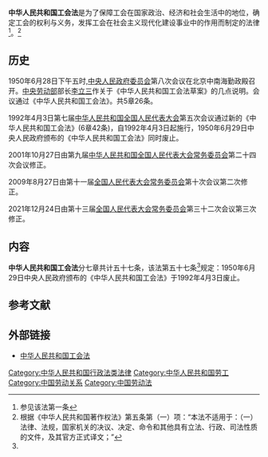 {{legal}}{{Infobox PRC legislation
| 名称 = 中华人民共和国工会法
| 简称 = 工会法
| 提案方 = [[全国人大常委会法制工作委员会|全国人大常委会法制工作委员会]]
| 起草机关 = [[中华全国总工会|中华全国总工会]]<br>[[全国人大常委会法制工作委员会|全国人大常委会法制工作委员会]]<ref>{{cite web |title=关于《中华人民共和国工会法（修改草案）》的说明 |url=http://www.npc.gov.cn/wxzl/gongbao/2000-12/14/content_5002704.htm |accessdate=2021-11-05 |archive-date=2021-11-05 |archive-url=https://web.archive.org/web/20211105132234/http://www.npc.gov.cn/wxzl/gongbao/2000-12/14/content_5002704.htm }}</ref>
| 公布日期 = 1992年4月3日
| 施行日期 = 1992年4月3日
| 类别 = 基本法律
| wikisource = 中华人民共和国工会法
| flk-id = MmM5MDlmZGQ2NzhiZjE3OTAxNjc4YmY2ZjhhMzA1MGY
<!-- 立法 -->
| 征求意见日期 = 
| 议会届次 = [[第七届全国人民代表大会|第七届全国人民代表大会]]第五次会议
| 人大常委会通过日期 = 
| 人大通过日期 = 1992年4月3日
| 国务院通过日期 = 
| 公布者 = [[中华人民共和国主席|中华人民共和国主席]][[杨尚昆|杨尚昆]]
| 公布命令 = 第五十七号《[[s:中华人民共和国主席令/第七届#第五十七号|中华人民共和国主席令]]》
| 自定义立法过程 = 
<!-- 修正 -->
| 修订次数 = 
| 最新修订日期 = 
| 修正次数 = 3
| 最新修正日期 = 2021年12月24日
| 修正案 = 
* 2001年10月27日[[第九届全国人民代表大会常务委员会|第九届全国人民代表大会常务委员会]]第二十四次会议《关于修改〈中华人民共和国工会法〉的决定》第一次修正
* 2009年8月27日[[第十一届全国人民代表大会常务委员会|第十一届全国人民代表大会常务委员会]]第十次会议《关于修改部分法律的决定》第二次修正
* 2021年12月24日[[第十三届全国人民代表大会常务委员会|第十三届全国人民代表大会常务委员会]]第三十二次会议《关于修改〈中华人民共和国工会法〉的决定》第三次修正
<!-- 废止 -->
| 废止日期 = 
| 被取代 = 
| 自定义废止过程 = 
| pdf = 中华人民共和国工会法.pdf
}} 
'''中华人民共和国工会法'''是为了保障工会在国家政治、经济和社会生活中的地位，确定工会的权利与义务，发挥工会在社会主义现代化建设事业中的作用而制定的法律<ref>参见该法第一条</ref>。<ref name="#1">根据《中华人民共和国著作权法》第五条第（一）项：“本法不适用于：（一）法律、法规，国家机关的决议、决定、命令和其他具有立法、行政、司法性质的文件，及其官方正式译文；”</ref>

==历史==
1950年6月28日下午五时,[[中央人民政府委员会|中央人民政府委员会]]第八次会议在北京中南海勤政殿召开。[[中央人民政府劳动部|中央劳动部]]部长[[李立三|李立三]]作关于《中华人民共和国工会法草案》的几点说明。会议通过《中华人民共和国工会法》。共5章26条。

1992年4月3日第七届[[中华人民共和国|中华人民共和国]][[全国人民代表大会|全国人民代表大会]]第五次会议通过新的《中华人民共和国工会法》(6章42条)，自1992年4月3日起施行，1950年6月29日中央人民政府颁布的《中华人民共和国工会法》同时废止。

2001年10月27日由第九届[[中华人民共和国|中华人民共和国]][[全国人民代表大会常务委员会|全国人民代表大会常务委员会]]第二十四次会议修正。

2009年8月27日由第十一届[[全国人民代表大会常务委员会|全国人民代表大会常务委员会]]第十次会议第二次修正。

2021年12月24日由第十三届[[全国人民代表大会常务委员会|全国人民代表大会常务委员会]]第三十二次会议第三次修正。

==内容==
'''中华人民共和国工会法'''分七章共计五十七条，该法第五十七条<ref name="#1"/>规定：1950年6月29日中央人民政府颁布的《中华人民共和国工会法》于1992年4月3日废止。

== 参考文献 ==
{{Reflist}}

== 外部链接 ==
{{Wikisource}}
*[http://www.gov.cn/banshi/2005-08/05/content_20697_3.htm 中华人民共和国工会法]{{Wayback|url=http://www.gov.cn/banshi/2005-08/05/content_20697_3.htm |date=20180902093920 }}

[[Category:中华人民共和国行政法类法律|Category:中华人民共和国行政法类法律]]
[[Category:中华人民共和国劳工|Category:中华人民共和国劳工]]
[[Category:中国劳动关系|Category:中国劳动关系]]
[[Category:中国劳动法|Category:中国劳动法]]